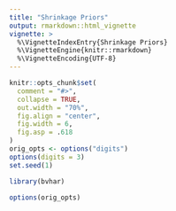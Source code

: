 ```yaml
---
title: "Shrinkage Priors"
output: rmarkdown::html_vignette
vignette: >
  %\VignetteIndexEntry{Shrinkage Priors}
  %\VignetteEngine{knitr::rmarkdown}
  %\VignetteEncoding{UTF-8}
---
```


```r
knitr::opts_chunk$set(
  comment = "#>",
  collapse = TRUE,
  out.width = "70%",
  fig.align = "center",
  fig.width = 6,
  fig.asp = .618
)
orig_opts <- options("digits")
options(digits = 3)
set.seed(1)
```

```r
library(bvhar)
```

<!-- ```{r etfdat} -->
<!-- var_idx <- c("GVZCLS", "OVXCLS", "EVZCLS", "VXFXICLS") -->
<!-- etf <- -->
<!--   etf_vix[1:100, ] %>% -->
<!--   dplyr::select(dplyr::all_of(var_idx)) -->
<!-- # Split------------------------------- -->
<!-- h <- 5 -->
<!-- etf_eval <- divide_ts(etf, h) -->
<!-- etf_train <- etf_eval$train -->
<!-- etf_test <- etf_eval$test -->
<!-- ``` -->


<!-- # Stochastic Search Variable Selection (SSVS) Prior -->

<!-- - `y`: Multivariate time series data. It should be data frame or matrix, which means that every column is numeric. Each column indicates variable, i.e. it sould be wide format. -->
<!-- - `har`: Order of VHAR -->
<!-- - `num_iter`: Total number of iterations -->
<!-- - `num_burn`: Number of burn-in -->
<!-- - `thinning`: Thinning -->
<!-- - `bayes_spec`: Output of `set_ssvs()` -->
<!--   - By default, use a default semi-automatic approach using `choose_ssvs()`. -->
<!-- - `init_spec`: Gibbs sampler initialization by `init_ssvs()`. -->
<!--   - By default, `init_ssvs(type = "auto")` uses OLS. -->
<!-- - `include_mean = TRUE`: By default, you include the constant term in the model. -->
<!-- - `minnesota = c("no", "short", "longrun")`: Minnesota-type shrinkage. -->
<!-- - `verbose = FALSE`: Progress bar -->

<!-- ```{r fitssvs} -->
<!-- (fit_ssvs <- bvhar_ssvs(etf_train, num_iter = 50, include_mean = FALSE, minnesota = "longrun")) -->
<!-- ``` -->

<!-- `autoplot()` for the fit (`bvharsp` object) provides coefficients heatmap. -->
<!-- There is `type` argument, and the default `type = "coef"` draws the heatmap. -->

<!-- ```{r heatssvs} -->
<!-- autoplot(fit_ssvs) -->
<!-- ``` -->

<!-- `type = "trace"` gives MCMC trace plot. -->

<!-- ```{r} -->
<!-- autoplot(fit_ssvs, type = "trace", regex_pars = "psi") -->
<!-- ``` -->


<!-- # Horseshoe Prior -->

<!-- ```{r fiths} -->
<!-- (fit_hs <- bvhar_horseshoe(etf_train, num_iter = 50, include_mean = FALSE, minnesota = "longrun", verbose = TRUE)) -->
<!-- ``` -->

<!-- ```{r heaths} -->
<!-- autoplot(fit_hs) -->
<!-- ``` -->


<!-- `type = "dens"` draws MCMC density plot. -->

<!-- ```{r denshs} -->
<!-- autoplot(fit_hs, type = "dens", regex_pars = "tau") -->
<!-- ``` -->


<!-- # Models with Stochastic Volatilities -->

<!-- ## SSVS -->

<!-- ```{r svssvs} -->
<!-- (fit_ssvs_sv <- bvhar_sv(etf_train, num_iter = 50, bayes_spec = set_ssvs(), include_mean = FALSE, minnesota = "longrun")) -->
<!-- ``` -->

<!-- ```{r heatssvssv} -->
<!-- autoplot(fit_ssvs_sv) -->
<!-- ``` -->

<!-- ## Horseshoe -->

<!-- ```{r} -->
<!-- (fit_hs_sv <- bvhar_sv(etf_train, num_iter = 50, bayes_spec = set_horseshoe(), include_mean = FALSE, minnesota = "longrun")) -->
<!-- ``` -->

<!-- ```{r heathssv} -->
<!-- autoplot(fit_hs_sv) -->
<!-- ``` -->



```r
options(orig_opts)
```
